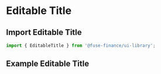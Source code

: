 
<Meta title="Form/EditableTitle/Editable Title Main" component={EditableTitle} />
  
# Editable Title

## Import Editable Title

```jsx
import { EditableTitle } from '@fuse-finance/ui-library';

```

## Example Editable Title
<Canvas>
  <EditableTitle 
  label = 'Example'
  onLabelChange = {console.log}
  canEdit = {true}
  customAttrInput = {{}}
  customAttrText = {{}}
  strongText = 'medium'
  $size = "base"/>
</Canvas>
